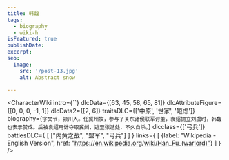 ```yaml
---
title: 韩馥
tags:
  - biography
  - wiki-h
isFeatured: true
publishDate:
excerpt:
seo:
  image:
    src: '/post-13.jpg'
    alt: Abstract snow

---
```



<CharacterWiki
  intro={``}
  dlcData={[63, 45, 58, 65, 81]}
  dlcAttributeFigure={[0, 0, 0, -1, 1]}
  dlcData2={[2, 6]}
  traitsDLC={['中原', '世家', '短虑']}
  biography={`字文节，颍川人。任冀州牧，参与了关东诸侯联军讨董，袁绍拥立刘虞时，韩馥也表示赞成。后被袁绍用计夺取冀州，逃至张邈处，不久自杀。`}
  dlcclass={['弓兵']}
  battlesDLC={
    [
      ["内黄之战", "盟军", "弓兵"]
    ]
  }
  links={
    [
      {label: "Wikipedia - English Version", href: "https://en.wikipedia.org/wiki/Han_Fu_(warlord)"}
    ]
  }
/>
